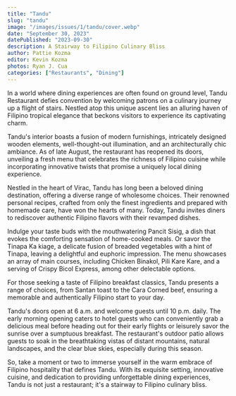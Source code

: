 ```yaml
---
title: "Tandu"
slug: "tandu"
image: "/images/issues/1/tandu/cover.webp"
date: "September 30, 2023"
datePublished: "2023-09-30"
description: A Stairway to Filipino Culinary Bliss
author: Pattie Kozma
editor: Kevin Kozma
photos: Ryan J. Cua
categories: ["Restaurants", "Dining"]
---
```


In a world where dining experiences are often found on ground level, Tandu Restaurant defies convention by welcoming patrons on a culinary journey up a flight of stairs. Nestled atop this unique ascent lies an alluring haven of Filipino tropical elegance that beckons visitors to experience its captivating charm.

Tandu's interior boasts a fusion of modern furnishings, intricately designed wooden elements, well-thought-out illumination, and an architecturally chic ambiance. As of late August, the restaurant has reopened its doors, unveiling a fresh menu that celebrates the richness of Filipino cuisine while incorporating innovative twists that promise a uniquely local dining experience.

<TwoColumn>
  <BlogImage
    width="1000"
    height="1000"
    className="w-full"
    src="/images/issues/1/tandu/image-6.webp"
    alt="A line of tables and chairs at Tandu Cafe"
  />
  <BlogImage
    width="1000"
    height="1000"
    className="w-full"
    src="/images/issues/1/tandu/image-7.webp"
    alt="Dimly-lit wooden lamps hanging from the ceiling"
  />
</TwoColumn>

Nestled in the heart of Virac, Tandu has long been a beloved dining destination, offering a diverse range of wholesome choices. Their renowned personal recipes, crafted from only the finest ingredients and prepared with homemade care, have won the hearts of many. Today, Tandu invites diners to rediscover authentic Filipino flavors with their revamped dishes.

Indulge your taste buds with the mouthwatering Pancit Sisig, a dish that evokes the comforting sensation of home-cooked meals. Or savor the Tinapa Ka kiage, a delicate fusion of breaded vegetables with a hint of Tinapa, leaving a delightful and euphoric impression. The menu showcases an array of main courses, including Chicken Binakol, Pili Kare Kare, and a serving of Crispy Bicol Express, among other delectable options.

<TwoColumn>
  <BlogImage
    width="1000"
    height="1000"
    className="w-full"
    src="/images/issues/1/tandu/image-4.webp"
    alt="Pattie Kozma reviewing her notes while seated at Tandu Cafe"
  />
  <BlogImage
    width="1000"
    height="1000"
    className="w-full"
    src="/images/issues/1/tandu/image-5.webp"
    alt="A variety of dishes on display at Tandu Cafe"
  />
</TwoColumn>

<BlogImage
  width="1000"
  height="1000"
  className="w-full"
  src="/images/issues/1/tandu/image-2.webp"
  alt="A light snack at Tandu Cafe"
/>

For those seeking a taste of Filipino breakfast classics, Tandu presents a range of choices, from Santan toast to the Cara Corned beef, ensuring a memorable and authentically Filipino start to your day.

Tandu's doors open at 6 a.m. and welcome guests until 10 p.m. daily. The early morning opening caters to hotel guests who can conveniently grab a delicious meal before heading out for their early flights or leisurely savor the sunrise over a sumptuous breakfast. The restaurant's outdoor patio allows guests to soak in the breathtaking vistas of distant mountains, natural landscapes, and the clear blue skies, especially during this season.

So, take a moment or two to immerse yourself in the warm embrace of Filipino hospitality that defines Tandu. With its exquisite setting, innovative cuisine, and dedication to providing unforgettable dining experiences, Tandu is not just a restaurant; it's a stairway to Filipino culinary bliss.
